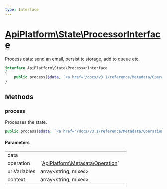 ```yaml
---
type: Interface
---
```


# [ApiPlatform\State\ProcessorInterface](/docs/v3.1/reference/State/ProcessorInterface)

Process data: send an email, persist to storage, add to queue etc.



```php
interface ApiPlatform\State\ProcessorInterface
{
    public process($data, `<a href="/docs/v3.1/reference/Metadata/Operation">ApiPlatform\Metadata\Operation</a>` $operation, array<string, mixed> $uriVariables, array<string, mixed> $context): ApiPlatform\State\T
}
```
## Methods

### process

Processes the state.

```php
public process($data, `<a href="/docs/v3.1/reference/Metadata/Operation">ApiPlatform\Metadata\Operation</a>` $operation, array<string, mixed> $uriVariables, array<string, mixed> $context): ApiPlatform\State\T
```

#### Parameters

<table><tbody>
<tr><td>data</td><td></td><td></td></tr><tr><td>operation</td><td>`<a href="/docs/v3.1/reference/Metadata/Operation">ApiPlatform\Metadata\Operation</a>`</td><td></td></tr><tr><td>uriVariables</td><td>array&lt;string, mixed&gt;</td><td></td></tr><tr><td>context</td><td>array&lt;string, mixed&gt;</td><td></td></tr>
</tbody>
</table>
